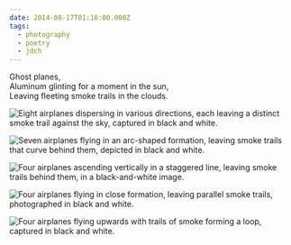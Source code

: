 ```yaml
---
date: 2014-08-17T01:16:00.000Z
tags:
  - photography
  - poetry
  - jdch
---
```

Ghost planes,<br/>
Aluminum glinting for a moment in the sun,<br/>
Leaving fleeting smoke trails in the clouds.<br/>

![Eight airplanes dispersing in various directions, each leaving a distinct smoke trail against the sky, captured in black and white.](../../assets/photos/20140817-IMG_5108.jpg)

![Seven airplanes flying in an arc-shaped formation, leaving smoke trails that curve behind them, depicted in black and white.](../../assets/photos/20140817-IMG_5084.jpg)

![Four airplanes ascending vertically in a staggered line, leaving smoke trails behind them, in a black-and-white image.](../../assets/photos/20140817-IMG_5019.jpg)

![Four airplanes flying in close formation, leaving parallel smoke trails, photographed in black and white.](../../assets/photos/20140817-IMG_5036.jpg)

![Four airplanes flying upwards with trails of smoke forming a loop, captured in black and white.](../../assets/photos/20140817-IMG_5044.jpg)

